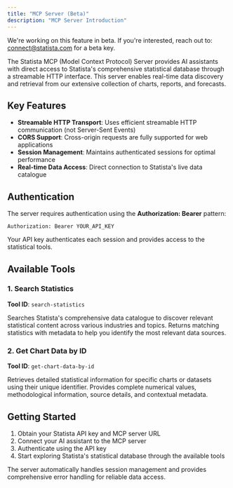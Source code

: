 ```yaml
---
title: "MCP Server (Beta)"
description: "MCP Server Introduction"
---
```

<Info>
  We're working on this feature in beta. If you're interested, reach out to:
  <a href="mailto:connect@statista.com">connect@statista.com</a> for a beta key.
</Info>

The Statista MCP (Model Context Protocol) Server provides AI assistants with direct access to Statista's comprehensive statistical database through a streamable HTTP interface. This server enables real-time data discovery and retrieval from our extensive collection of charts, reports, and forecasts.

## Key Features

- **Streamable HTTP Transport**: Uses efficient streamable HTTP communication (not Server-Sent Events)
- **CORS Support**: Cross-origin requests are fully supported for web applications
- **Session Management**: Maintains authenticated sessions for optimal performance
- **Real-time Data Access**: Direct connection to Statista's live data catalogue

## Authentication

The server requires authentication using the **Authorization: Bearer** pattern:

```
Authorization: Bearer YOUR_API_KEY
```

Your API key authenticates each session and provides access to the statistical tools.

## Available Tools

### 1. Search Statistics
**Tool ID**: `search-statistics`

Searches Statista's comprehensive data catalogue to discover relevant statistical content across various industries and topics. Returns matching statistics with metadata to help you identify the most relevant data sources.

### 2. Get Chart Data by ID  
**Tool ID**: `get-chart-data-by-id`

Retrieves detailed statistical information for specific charts or datasets using their unique identifier. Provides complete numerical values, methodological information, source details, and contextual metadata.

## Getting Started

1. Obtain your Statista API key and MCP server URL
2. Connect your AI assistant to the MCP server
3. Authenticate using the API key
4. Start exploring Statista's statistical database through the available tools

The server automatically handles session management and provides comprehensive error handling for reliable data access.

